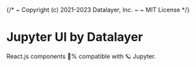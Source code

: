 {/*
  ~ Copyright (c) 2021-2023 Datalayer, Inc.
  ~
  ~ MIT License
*/}

# Jupyter UI by Datalayer

React.js components 💯% compatible with 🪐 Jupyter.

